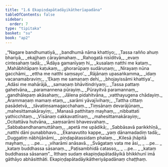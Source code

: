 ```yaml
---
title: "1.6 Ekapiṇḍapātadāyikātherīapadāna"
tableOfContents: false
sidebar:
  order: 7
type: "tipitaka"
basket: "su"
book: "ap2"
---
```



<DynamicBreadcrumb />

<Division number="46" book="ap2" bookNo="20" page="5">

<Paragraph number="58" type="verses" book="ap2">
_“Nagare bandhumatiyā,_  
_bandhumā nāma khattiyo;_  
_Tassa rañño ahuṃ bhariyā,_  
_ekajjhaṃ cārayāmahaṃ._  

</Paragraph>

</Division>
<Division number="47" book="ap2" bookNo="20" page="5">

<Paragraph number="59" type="verses" book="ap2">
_Rahogatā nisīditvā,_  
_evaṃ cintesahaṃ tadā;_  
_‘Ādāya gamanīyaṃ hi,_  
_kusalaṃ natthi me kataṃ._  

</Paragraph>

</Division>
<Division number="48" book="ap2" bookNo="20" page="5">

<Paragraph number="60" type="verses" book="ap2">
_Mahābhitāpaṃ kaṭukaṃ,_  
_ghorarūpaṃ sudāruṇaṃ;_  
_Nirayaṃ nūna gacchāmi,_  
_ettha me natthi saṃsayo’._  

</Paragraph>

</Division>
<Division number="49" book="ap2" bookNo="20" page="5">

<Paragraph number="61" type="verses" book="ap2">
_Rājānaṃ upasaṅkamma,_  
_idaṃ vacanamabraviṃ;_  
_‘Ekaṃ me samaṇaṃ dehi,_  
_bhojayissāmi khattiya’._  

</Paragraph>

</Division>
<Division number="50" book="ap2" bookNo="20" page="5">

<Paragraph number="62" type="verses" book="ap2">
_Adāsi me mahārājā,_  
_samaṇaṃ bhāvitindriyaṃ;_  
_Tassa pattaṃ gahetvāna,_  
_paramannena pūrayiṃ._  

</Paragraph>

</Division>
<Division number="51" book="ap2" bookNo="20" page="5">

<Paragraph number="63" type="verses" book="ap2">
_Pūrayitvā paramannaṃ,_  
_gandhālepaṃ akāsahaṃ;_  
_Jālena pidahitvāna,_  
_vatthayugena chādayiṃ._  

</Paragraph>

</Division>
<Division number="52" book="ap2" bookNo="20" page="5">

<Paragraph number="64" type="verses" book="ap2">
_Ārammaṇaṃ mamaṃ etaṃ,_  
_sarāmi yāvajīvihaṃ;_  
_Tattha cittaṃ pasādetvā,_  
_tāvatiṃsamagacchahaṃ._  

</Paragraph>

</Division>
<Division number="53" book="ap2" bookNo="20" page="5">

<Paragraph number="65" type="verses" book="ap2">
_Tiṃsānaṃ devarājūnaṃ,_  
_mahesittamakārayiṃ;_  
_Manasā patthitaṃ mayhaṃ,_  
_nibbattati yathicchitaṃ._  

</Paragraph>

</Division>
<Division number="54" book="ap2" bookNo="20" page="5">

<Paragraph number="66" type="verses" book="ap2">
_Vīsānaṃ cakkavattīnaṃ,_  
_mahesittamakārayiṃ;_  
_Ocitattāva hutvāna,_  
_saṃsarāmi bhavesvahaṃ._  

</Paragraph>

</Division>
<Division number="55" book="ap2" bookNo="20" page="6">

<Paragraph number="67" type="verses" book="ap2">
_Sabbabandhanamuttāhaṃ,_  
_apetā me upādikā;_  
_Sabbāsavā parikkhīṇā,_  
_natthi dāni punabbhavo._  

</Paragraph>

</Division>
<Division number="56" book="ap2" bookNo="20" page="6">

<Paragraph number="68" type="verses" book="ap2">
_Ekanavutito kappe,_  
_yaṃ dānamadadiṃ tadā;_  
_Duggatiṃ nābhijānāmi,_  
_piṇḍapātassidaṃ phalaṃ._  

</Paragraph>

</Division>
<Division number="57" book="ap2" bookNo="20" page="6">

<Paragraph number="69" type="verses" book="ap2">
_Kilesā jhāpitā mayhaṃ,_  
_ …pe… _  
_viharāmi anāsavā._  

</Paragraph>

</Division>
<Division number="58" book="ap2" bookNo="20" page="6">

<Paragraph number="70" type="verses" book="ap2">
_Svāgataṃ vata me āsi,_  
_ …pe… _  
_kataṃ buddhassa sāsanaṃ._  

</Paragraph>

</Division>
<Division number="59" book="ap2" bookNo="20" page="6">

<Paragraph number="71" type="verses" book="ap2">
_Paṭisambhidā catasso,_  
_ …pe… _  
_kataṃ buddhassa sāsanaṃ”._  

</Paragraph>

<Paragraph number="72" book="ap2">
Itthaṃ sudaṃ ekapiṇḍapātadāyikā bhikkhunī imā gāthāyo abhāsitthāti.

</Paragraph>
</Division>

<Paragraph number="73" type="center" book="ap2">
Ekapiṇḍapātadāyikātheriyāpadānaṃ chaṭṭhaṃ.
</Paragraph>